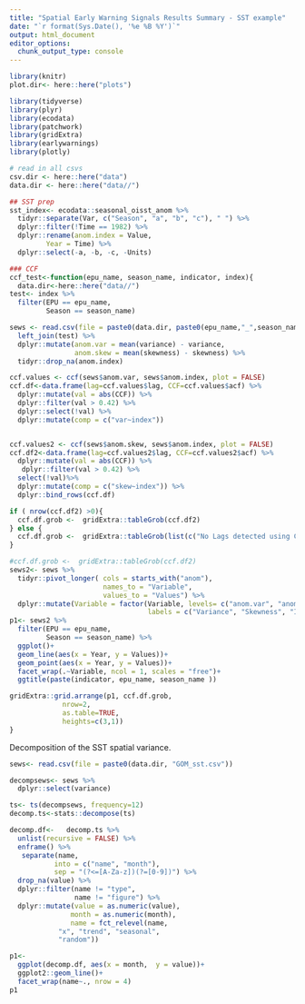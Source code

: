 ```yaml
---
title: "Spatial Early Warning Signals Results Summary - SST example"
date: "`r format(Sys.Date(), '%e %B %Y')`"
output: html_document
editor_options: 
  chunk_output_type: console
---
```

```r
library(knitr)
plot.dir<- here::here("plots")

```

```r
library(tidyverse)
library(plyr)
library(ecodata)
library(patchwork)
library(gridExtra)
library(earlywarnings)
library(plotly)

# read in all csvs
csv.dir <- here::here("data")
data.dir <- here::here("data//")

## SST prep 
sst_index<- ecodata::seasonal_oisst_anom %>%
  tidyr::separate(Var, c("Season", "a", "b", "c"), " ") %>% 
  dplyr::filter(!Time == 1982) %>% 
  dplyr::rename(anom.index = Value, 
         Year = Time) %>% 
  dplyr::select(-a, -b, -c, -Units)

### CCF
ccf_test<-function(epu_name, season_name, indicator, index){
  data.dir<-here::here("data//")
test<- index %>% 
  filter(EPU == epu_name, 
         Season == season_name)

sews <- read.csv(file = paste0(data.dir, paste0(epu_name,"_",season_name,"_",indicator,".csv"))) %>% 
  left_join(test) %>% 
  dplyr::mutate(anom.var = mean(variance) - variance, 
                anom.skew = mean(skewness) - skewness) %>% 
  tidyr::drop_na(anom.index)

ccf.values <- ccf(sews$anom.var, sews$anom.index, plot = FALSE)
ccf.df<-data.frame(lag=ccf.values$lag, CCF=ccf.values$acf) %>% 
  dplyr::mutate(val = abs(CCF)) %>% 
  dplyr::filter(val > 0.42) %>% 
  dplyr::select(!val) %>% 
  dplyr::mutate(comp = c("var~index"))


ccf.values2 <- ccf(sews$anom.skew, sews$anom.index, plot = FALSE)
ccf.df2<-data.frame(lag=ccf.values2$lag, CCF=ccf.values2$acf) %>% 
  dplyr::mutate(val = abs(CCF)) %>% 
   dplyr::filter(val > 0.42) %>% 
  select(!val)%>% 
  dplyr::mutate(comp = c("skew~index")) %>% 
  dplyr::bind_rows(ccf.df)

if ( nrow(ccf.df2) >0){
  ccf.df.grob <-  gridExtra::tableGrob(ccf.df2)
} else { 
  ccf.df.grob <-  gridExtra::tableGrob(list(c("No Lags detected using CCF")))
}

#ccf.df.grob <-  gridExtra::tableGrob(ccf.df2)
sews2<- sews %>% 
  tidyr::pivot_longer( cols = starts_with("anom"), 
                       names_to = "Variable", 
                       values_to = "Values") %>% 
  dplyr::mutate(Variable = factor(Variable, levels= c("anom.var", "anom.skew", "anom.index"),
                                  labels = c("Variance", "Skewness", "Index")))
p1<- sews2 %>%
  filter(EPU == epu_name,
         Season == season_name) %>%
  ggplot()+
  geom_line(aes(x = Year, y = Values))+
  geom_point(aes(x = Year, y = Values))+
  facet_wrap(.~Variable, ncol = 1, scales = "free")+
  ggtitle(paste(indicator, epu_name, season_name ))

gridExtra::grid.arrange(p1, ccf.df.grob,
             nrow=2,
             as.table=TRUE,
             heights=c(3,1))
}

```



Decomposition of the SST spatial variance.
```r
sews<- read.csv(file = paste0(data.dir, "GOM_sst.csv")) 

decompsews<- sews %>% 
  dplyr::select(variance) 

ts<- ts(decompsews, frequency=12)
decomp.ts<-stats::decompose(ts)

decomp.df<-   decomp.ts %>% 
  unlist(recursive = FALSE) %>% 
  enframe() %>% 
   separate(name, 
           into = c("name", "month"), 
           sep = "(?<=[A-Za-z])(?=[0-9])") %>% 
  drop_na(value) %>% 
  dplyr::filter(name != "type", 
                name != "figure") %>% 
  dplyr::mutate(value = as.numeric(value), 
               month = as.numeric(month), 
               name = fct_relevel(name, 
            "x", "trend", "seasonal", 
            "random"))

p1<-
  ggplot(decomp.df, aes(x = month,  y = value))+
  ggplot2::geom_line()+
  facet_wrap(name~., nrow = 4)
p1

```